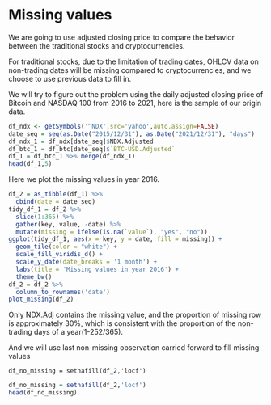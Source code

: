# Missing values

We are going to use adjusted closing price to compare the behavior between the traditional stocks and cryptocurrencies.

For traditional stocks, due to the limitation of trading dates, OHLCV data on non-trading dates will be missing compared to cryptocurrencies, and we choose to use previous data to fill in.

We will try to figure out the problem using the daily adjusted closing price of Bitcoin and NASDAQ 100 from 2016 to 2021, here is the sample of our origin data.

```r
df_ndx <- getSymbols('^NDX',src='yahoo',auto.assign=FALSE)
date_seq = seq(as.Date("2015/12/31"), as.Date("2021/12/31"), "days")
df_ndx_1 = df_ndx[date_seq]$NDX.Adjusted
df_btc_1 = df_btc[date_seq]$`BTC-USD.Adjusted`
df_1 = df_btc_1 %>% merge(df_ndx_1)
head(df_1,5)
```

Here we plot the missing values in year 2016.

```r
df_2 = as_tibble(df_1) %>% 
  cbind(date = date_seq) 
tidy_df_1 = df_2 %>%
  slice(1:365) %>%
  gather(key, value, -date) %>% 
  mutate(missing = ifelse(is.na(`value`), "yes", "no")) 
ggplot(tidy_df_1, aes(x = key, y = date, fill = missing)) +
  geom_tile(color = "white") + 
  scale_fill_viridis_d() +
  scale_y_date(date_breaks = '1 month') +
  labs(title = 'Missing values in year 2016') +
  theme_bw()
df_2 = df_2 %>%
  column_to_rownames('date')
plot_missing(df_2)
```

Only NDX.Adj contains the missing value, and the proportion of missing row is approximately 30%, which is consistent with the proportion of the non-trading days of a year(1-252/365).

And we will use last non-missing observation carried forward to fill missing values

    df_no_missing = setnafill(df_2,'locf')

```r
df_no_missing = setnafill(df_2,'locf')
head(df_no_missing)
```
